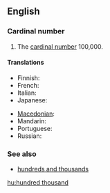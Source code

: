 ==English==

===Cardinal number===
{{enum|ten thousand|million|cardinal number|100,000}}
{{infl|en|numeral|head=[[hundred]] [[thousand]]}}

# {{cardinal}} The [[cardinal number]] 100,000.

====Translations====
{{trans-top|100,000}}
* Finnish: {{t-|fi|satatuhatta}}
* French: {{t|fr|cent-mille|m}}
* Italian: {{t+|it|centomila}}
* Japanese: {{t|ja|十万|tr=jūman|sc=Jpan}}
{{trans-mid}}
* [[Macedonian]]: {{t|mk|сто илјади|tr=sto íljadi|sc=Cyrl|xs=Macedonian}}
* Mandarin: {{t|cmn|十万|tr=shíwàn|sc=Hani|xs=Mandarin}}
* Portuguese: {{t|pt|cem mil}}
* Russian: {{t-|ru|сто тысяч|tr=sto týs'ač|sc=Cyrl}}
{{trans-bottom}}

===See also===
* [[hundreds and thousands]]

[[hu:hundred thousand]]
